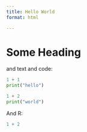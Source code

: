 ```yaml
---
title: Hello World
format: html

---
```


# Some Heading

and text and code:

```python
1 + 1
print("hello")
```


```python
1 + 2
print("world")
```


And R:

```r
1 + 2
```


